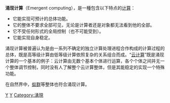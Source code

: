 {{refimprove|time=2011-10-30T12:03:24+00:00}}
'''涌现计算'''（Emergent computing），是一種包含以下特点的[[计算|计算]]：
*它能实现可预计的总体功能。
*它的整体不要求全部可见，无论是计算者还是对象都无法看到他的全部。
*它不受任何形式的全局控制（也不可能受到）。
*它能实现自身稳定。

涌现计算被普遍认为是由一系列不确定的独立计算处理进程合作构成的计算过程的总体，既是高等级计算由低等级计算依照复杂的关系组合而成。“[[云计算|云计算]]”既是涌现计算的一个基本的例子：云计算由无数个基本个体进行运算，各个个体之间并无一个整体调节控制，同时没有人了解整个云计算整体，但是其能稳定的实现一个特殊功能。

在自然界中，[[蚁群|蚁群]]等整体也符合涌现计算。

[[Category:计算机科学|Y]]
[[Category:计算|Y]]
[[Category:湧現|Category:湧現]]